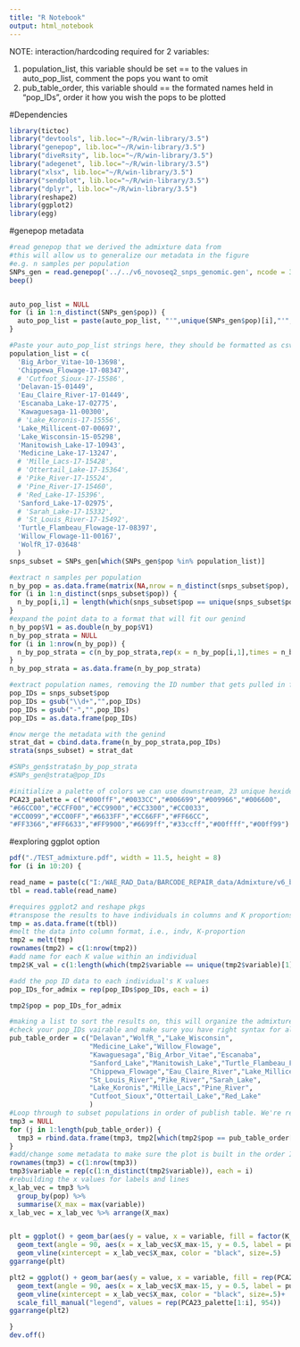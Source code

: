 ```yaml
---
title: "R Notebook"
output: html_notebook
---
```

NOTE: interaction/hardcoding required for 2 variables:

1) population_list, this variable should be set == to the values in auto_pop_list, comment the pops you want to omit
2) pub_table_order, this variable should == the formated names held in "pop_IDs", order it how you wish the pops to be plotted

#Dependencies
```r
library(tictoc)
library("devtools", lib.loc="~/R/win-library/3.5")
library("genepop", lib.loc="~/R/win-library/3.5")
library("diveRsity", lib.loc="~/R/win-library/3.5")
library("adegenet", lib.loc="~/R/win-library/3.5")
library("xlsx", lib.loc="~/R/win-library/3.5")
library("sendplot", lib.loc="~/R/win-library/3.5")
library("dplyr", lib.loc="~/R/win-library/3.5")
library(reshape2)
library(ggplot2)
library(egg)
```
#genepop metadata
```r
#read genepop that we derived the admixture data from
#this will allow us to generalize our metadata in the figure
#e.g. n samples per population
SNPs_gen = read.genepop('../../v6_novoseq2_snps_genomic.gen', ncode = 3)
beep()


auto_pop_list = NULL
for (i in 1:n_distinct(SNPs_gen$pop)) {
  auto_pop_list = paste(auto_pop_list, "'",unique(SNPs_gen$pop)[i],"'",",", sep = "")
}
```

```r
#Paste your auto_pop_list strings here, they should be formatted as csv, then parse to different lines and comment out the ones you want to omit
population_list = c(
  'Big_Arbor_Vitae-10-13698',
  'Chippewa_Flowage-17-08347',
  # 'Cutfoot_Sioux-17-15586',
  'Delavan-15-01449',
  'Eau_Claire_River-17-01449',
  'Escanaba_Lake-17-02775',
  'Kawaguesaga-11-00300',
  # 'Lake_Koronis-17-15556',
  'Lake_Millicent-07-00697',
  'Lake_Wisconsin-15-05298',
  'Manitowish_Lake-17-10943',
  'Medicine_Lake-17-13247',
  # 'Mille_Lacs-17-15428',
  # 'Ottertail_Lake-17-15364',
  # 'Pike_River-17-15524',
  # 'Pine_River-17-15460',
  # 'Red_Lake-17-15396',
  'Sanford_Lake-17-02975',
  # 'Sarah_Lake-17-15332',
  # 'St_Louis_River-17-15492',
  'Turtle_Flambeau_Flowage-17-08397',
  'Willow_Flowage-11-00167',
  'WolfR_17-03648'
  )
snps_subset = SNPs_gen[which(SNPs_gen$pop %in% population_list)]

#extract n samples per population
n_by_pop = as.data.frame(matrix(NA,nrow = n_distinct(snps_subset$pop), ncol = 1))
for (i in 1:n_distinct(snps_subset$pop)) {
  n_by_pop[i,1] = length(which(snps_subset$pop == unique(snps_subset$pop)[i]))
}
#expand the point data to a format that will fit our genind
n_by_pop$V1 = as.double(n_by_pop$V1)
n_by_pop_strata = NULL
for (i in 1:nrow(n_by_pop)) {
  n_by_pop_strata = c(n_by_pop_strata,rep(x = n_by_pop[i,1],times = n_by_pop[i,1]))
}
n_by_pop_strata = as.data.frame(n_by_pop_strata)

#extract population names, removing the ID number that gets pulled in from the first sample
pop_IDs = snps_subset$pop
pop_IDs = gsub("\\d+","",pop_IDs)
pop_IDs = gsub("-","",pop_IDs)
pop_IDs = as.data.frame(pop_IDs)

#now merge the metadata with the genind
strat_dat = cbind.data.frame(n_by_pop_strata,pop_IDs)
strata(snps_subset) = strat_dat

#SNPs_gen$strata$n_by_pop_strata
#SNPs_gen@strata@pop_IDs

#initialize a palette of colors we can use downstream, 23 unique hexidecimal colors here
PCA23_palette = c("#000ffF","#0033CC","#006699","#009966","#006600",
"#66CC00","#CCFF00","#CC9900","#CC3300","#CC0033",
"#CC0099","#CC00FF","#6633FF","#CC66FF","#FF66CC",
"#FF3366","#FF6633","#FF9900","#6699ff","#33ccff","#00ffff","#00ff99")
```

#exploring ggplot option
```r
pdf("./TEST_admixture.pdf", width = 11.5, height = 8)
for (i in 10:20) {

read_name = paste(c("I:/WAE_RAD_Data/BARCODE_REPAIR_data/Admixture/v6_bcrepair_snps.",as.character(i),".Q"),collapse = "")
tbl = read.table(read_name)

#requires ggplot2 and reshape pkgs
#transpose the results to have individuals in columns and K proportions in rows
tmp = as.data.frame(t(tbl))
#melt the data into column format, i.e., indv, K-proportion
tmp2 = melt(tmp)
rownames(tmp2) = c(1:nrow(tmp2))
#add name for each K value within an individual
tmp2$K_val = c(1:length(which(tmp2$variable == unique(tmp2$variable)[1])))

#add the pop ID data to each individual's K values
pop_IDs_for_admix = rep(pop_IDs$pop_IDs, each = i)

tmp2$pop = pop_IDs_for_admix

#making a list to sort the results on, this will organize the admixture plot by geography and not alphabetic
#check your pop_IDs vairable and make sure you have right syntax for all your pops here!
pub_table_order = c("Delavan","WolfR_","Lake_Wisconsin",
                    "Medicine_Lake","Willow_Flowage",
                    "Kawaguesaga","Big_Arbor_Vitae","Escanaba",
                    "Sanford_Lake","Manitowish_Lake","Turtle_Flambeau_Flowage",
                    "Chippewa_Flowage","Eau_Claire_River","Lake_Millicent",
                    "St_Louis_River","Pike_River","Sarah_Lake",
                    "Lake_Koronis","Mille_Lacs","Pine_River",
                    "Cutfoot_Sioux","Ottertail_Lake","Red_Lake"
                    )
#Loop through to subset populations in order of publish table. We're really just sorting here
tmp3 = NULL
for (j in 1:length(pub_table_order)) {
  tmp3 = rbind.data.frame(tmp3, tmp2[which(tmp2$pop == pub_table_order[j]),])
}
#add/change some metadata to make sure the plot is built in the order I wanted
rownames(tmp3) = c(1:nrow(tmp3))
tmp3$variable = rep(c(1:n_distinct(tmp2$variable)), each = i)
#rebuilding the x values for labels and lines
x_lab_vec = tmp3 %>% 
  group_by(pop) %>% 
  summarise(X_max = max(variable))
x_lab_vec = x_lab_vec %>% arrange(X_max)


plt = ggplot() + geom_bar(aes(y = value, x = variable, fill = factor(K_val)), data = tmp3, stat = "identity")+
  geom_text(angle = 90, aes(x = x_lab_vec$X_max-15, y = 0.5, label = pub_table_order[which(pub_table_order %in% unique(tmp2$pop))]))+
  geom_vline(xintercept = x_lab_vec$X_max, color = "black", size=.5)
ggarrange(plt)

plt2 = ggplot() + geom_bar(aes(y = value, x = variable, fill = rep(PCA23_palette[1:i], 954)), data = tmp3, stat = "identity")+
  geom_text(angle = 90, aes(x = x_lab_vec$X_max-15, y = 0.5, label = pub_table_order[which(pub_table_order %in% unique(tmp2$pop))]))+
  geom_vline(xintercept = x_lab_vec$X_max, color = "black", size=.5)+
  scale_fill_manual("legend", values = rep(PCA23_palette[1:i], 954))
ggarrange(plt2)

}
dev.off()
```
